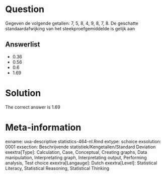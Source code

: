 Question
========

Gegeven de volgende getallen: 7, 5, 8, 4, 9, 8, 7, 8. De geschatte standaardafwijking van het steekproefgemiddelde is gelijk aan 

Answerlist
----------
* 0.36
* 0.56
* 0.6
* 1.69

Solution
========

The correct answer is  1.69 

Meta-information
================
exname: uva-descriptive statistics-464-nl.Rmd 
extype: schoice 
exsolution: 0001 
exsection: Beschrijvende statistiek/Kengetallen/Standard Deviation
exextra[Type]: Calculation, Case, Conceptual, Creating graphs, Data manipulation, Interpretating graph, Interpretating output, Performing analysis, Test choice 
exextra[Langauge]: Dutch 
exextra[Level]: Statistical Literacy, Statistical Reasoning, Statistical Thinking 
